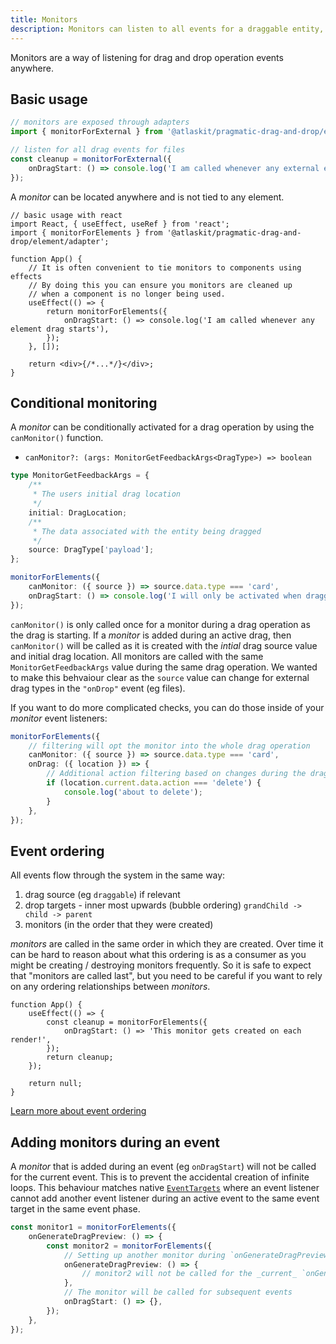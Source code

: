 ```yaml
---
title: Monitors
description: Monitors can listen to all events for a draggable entity, such as an element or file.
---
```


Monitors are a way of listening for drag and drop operation events anywhere.

## Basic usage

```ts
// monitors are exposed through adapters
import { monitorForExternal } from '@atlaskit/pragmatic-drag-and-drop/external/adapter';

// listen for all drag events for files
const cleanup = monitorForExternal({
	onDragStart: () => console.log('I am called whenever any external enters this window'),
});
```

A _monitor_ can be located anywhere and is not tied to any element.

```tsx
// basic usage with react
import React, { useEffect, useRef } from 'react';
import { monitorForElements } from '@atlaskit/pragmatic-drag-and-drop/element/adapter';

function App() {
	// It is often convenient to tie monitors to components using effects
	// By doing this you can ensure you monitors are cleaned up
	// when a component is no longer being used.
	useEffect(() => {
		return monitorForElements({
			onDragStart: () => console.log('I am called whenever any element drag starts'),
		});
	}, []);

	return <div>{/*...*/}</div>;
}
```

## Conditional monitoring

A _monitor_ can be conditionally activated for a drag operation by using the `canMonitor()`
function.

- `canMonitor?: (args: MonitorGetFeedbackArgs<DragType>) => boolean`

```ts
type MonitorGetFeedbackArgs = {
	/**
	 * The users initial drag location
	 */
	initial: DragLocation;
	/**
	 * The data associated with the entity being dragged
	 */
	source: DragType['payload'];
};
```

```ts
monitorForElements({
	canMonitor: ({ source }) => source.data.type === 'card',
	onDragStart: () => console.log('I will only be activated when dragging a card!'),
});
```

`canMonitor()` is only called once for a monitor during a drag operation as the drag is starting. If
a _monitor_ is added during an active drag, then `canMonitor()` will be called as it is created with
the _intial_ drag source value and initial drag location. All monitors are called with the same
`MonitorGetFeedbackArgs` value during the same drag operation. We wanted to make this behvaiour
clear as the `source` value can change for external drag types in the `"onDrop"` event (eg files).

If you want to do more complicated checks, you can do those inside of your _monitor_ event
listeners:

```ts
monitorForElements({
	// filtering will opt the monitor into the whole drag operation
	canMonitor: ({ source }) => source.data.type === 'card',
	onDrag: ({ location }) => {
		// Additional action filtering based on changes during the drag
		if (location.current.data.action === 'delete') {
			console.log('about to delete');
		}
	},
});
```

## Event ordering

All events flow through the system in the same way:

1. drag source (eg `draggable`) if relevant
2. drop targets - inner most upwards (bubble ordering) `grandChild -> child -> parent`
3. monitors (in the order that they were created)

_monitors_ are called in the same order in which they are created. Over time it can be hard to
reason about what this ordering is as a consumer as you might be creating / destroying monitors
frequently. So it is safe to expect that "monitors are called last", but you need to be careful if
you want to rely on any ordering relationships between _monitors_.

```tsx
function App() {
	useEffect(() => {
		const cleanup = monitorForElements({
			onDragStart: () => 'This monitor gets created on each render!',
		});
		return cleanup;
	});

	return null;
}
```

[Learn more about event ordering](../events)

## Adding monitors during an event

A _monitor_ that is added during an event (eg `onDragStart`) will not be called for the current
event. This is to prevent the accidental creation of infinite loops. This behaviour matches native
[`EventTargets`](https://developer.mozilla.org/en-US/docs/Web/API/EventTarget) where an event
listener cannot add another event listener during an active event to the same event target in the
same event phase.

```ts
const monitor1 = monitorForElements({
	onGenerateDragPreview: () => {
		const monitor2 = monitorForElements({
			// Setting up another monitor during `onGenerateDragPreview`
			onGenerateDragPreview: () => {
				// monitor2 will not be called for the _current_ `onGenerateDragPreview` event
			},
			// The monitor will be called for subsequent events
			onDragStart: () => {},
		});
	},
});
```
